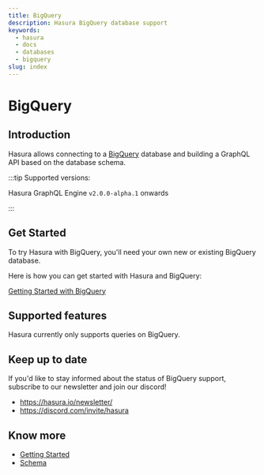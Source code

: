 ```yaml
---
title: BigQuery
description: Hasura BigQuery database support
keywords:
  - hasura
  - docs
  - databases
  - bigquery
slug: index
---
```


# BigQuery

## Introduction

Hasura allows connecting to a [BigQuery](https://cloud.google.com/bigquery) database and building a GraphQL API based on
the database schema.

:::tip Supported versions:

Hasura GraphQL Engine `v2.0.0-alpha.1` onwards

:::

## Get Started

To try Hasura with BigQuery, you'll need your own new or existing BigQuery database.

Here is how you can get started with Hasura and BigQuery:

[Getting Started with BigQuery](/databases/bigquery/getting-started/index.mdx)

<!--

 TODO: DB COMPATIBILITY

  1. :ref:`Hasura Cloud <database_bigquery_cloud>`: You'll need to be able to access your BigQuery database from Hasura Cloud.
  2. :ref:`Docker <database_bigquery_docker>`: Run Hasura with Docker and then connect your BigQuery database to Hasura.

 -->

## Supported features

Hasura currently only supports queries on BigQuery.

## Keep up to date

If you'd like to stay informed about the status of BigQuery support, subscribe to our newsletter and join our discord!

- <https://hasura.io/newsletter/>
- <https://discord.com/invite/hasura>

## Know more

- [Getting Started](/databases/bigquery/getting-started/index.mdx)
- [Schema](/schema/bigquery/index.mdx)

<!--
TODO: DB-COMPATIBILITY

  .. toctree::
    :maxdepth: 1
    :titlesonly:

    Schema <schema/index>
    Queries <queries/index>
    Mutations <mutations/index>
    Subscriptions <subscriptions/index>
    Supported BigQuery types <bigquery-types> -->
